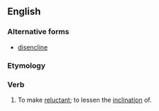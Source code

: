 ==English==

===Alternative forms===
* [[disencline]] {{qualifier|obsolete|rare}}

===Etymology===
{{prefix|en|dis|incline}}

===Verb===
{{en-verb|disinclin}}

# {{lb|en|transitive}} To make [[reluctant]]; to lessen the [[inclination]] of.